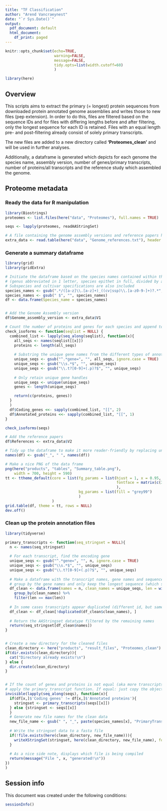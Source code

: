```yaml
---
title: "TF Classification"
author: "Arend Vancraeynest"
date: "`r Sys.Date()`"
output:
  pdf_document: default
  html_document:
    df_print: paged
---
```


```r
knitr::opts_chunk$set(echo=TRUE,
                      warning=FALSE, 
                      message=FALSE,
                      tidy.opts=list(width.cutoff=60)
                      )
```

```r
library(here)
```

## Overview

This scripts aims to extract the primary (= longest) protein sequences from downloaded protein annotated genome assemblies and writes those to new files (pep extension). In order to do this, files are filtered based on the sequence IDs and for files with differing lengths before and after filtering, only the longest sequence for each ID is retained. Files with an equal length pre- and post-filtering already consist of solely primary transcripts.

The new files are added to a new directory called **'Proteomes_clean'** and will be used in further analyses.

Additionally, a dataframe is generated which depicts for each genome the species name, assembly version, number of genes/primary transcripts, number of proteins/all transcripts and the reference study which assembled the genome.

## Proteome metadata
### Ready the data for R manipulation
```r
library(Biostrings)
proteomes <- list.files(here("data", "Proteomes"), full.names = TRUE)

seqs <- lapply(proteomes, readAAStringSet)

# A file containing the genome assembly versions and reference papers has been made manually in the same order as the proteome files
extra_data <- read.table(here("data", "Genome_references.txt"), header = FALSE, sep = "\t")
```


### Generate a summary dataframe
```r
library(grid)
library(gridExtra)

# Initiate the dataframe based on the species names contained within the file names 
# (genus abbreviated in 1 letter, species epithet in full, divided by a '.')
# Subspecies and cultivar specifications are also included
species_names <- gsub(".*/([a-z]\\.[a-z]+)_((cv|ssp)\\.[a-z0-9-]+)?.*", "\\1 \\2", proteomes, ignore.case = TRUE)
species_names <- gsub(" $", "", species_names)
df <- data.frame(Species_name = species_names)


# Add the Genome Assembly version
df$Genome_assembly_version <- extra_data$V1

# Count the number of proteins and genes for each species and append to an initiated dataframe
check_isoforms <- function(seqlist = NULL) {
  combined_list <- lapply(seq_along(seqlist), function(x){
    all_seqs <- names(seqlist[[x]])
    proteins <- length(all_seqs)
    
    # Substring the unique gene names from the different types of annotation
    unique_seqs <- gsub("^.*gene=", "", all_seqs, ignore.case = TRUE)
    unique_seqs <- gsub("\\s.*$", "", unique_seqs)
    unique_seqs <- gsub("\\.t?[0-9]+(.p)?$", "", unique_seqs)
    
    # Only retain unique gene handles
    unique_seqs <- unique(unique_seqs)
    genes <- length(unique_seqs)

    return(c(proteins, genes))
  }
  )
  df$Coding_genes <<- sapply(combined_list, "[[", 2)
  df$Annotated_proteins <<- sapply(combined_list, "[[", 1)
}

check_isoforms(seqs)

# Add the reference papers
df$References <- extra_data$V2

# Tidy up the dataframe to make it more reader-friendly by replacing underscores by spaces in the headers
names(df) <- gsub("_", " ", names(df))

# Make a nice PNG of the data frame
png(here("products", "tables", "Summary_table.png"),
    width = 700, height = 590)
tt <- ttheme_default(core = list(fg_params = list(hjust = 1, x = 0.95, 
                                                  fontface = matrix(c(3,1,1,1,1), ncol = ncol(df), nrow = nrow(df), byrow = T)
                                                  ), 
                                 bg_params = list(fill = "grey99")
                                 )
                     )
grid.table(df, theme = tt, rows = NULL)
dev.off()
```


### Clean up the protein annotation files
```r
library(tidyverse)

primary_transcripts <- function(seq_stringset = NULL){
  n <- names(seq_stringset)
  
  # For each transcript, find the encoding gene
  unique_seqs <- gsub("^.*gene=", "", n, ignore.case = TRUE)
  unique_seqs <- gsub("\\s.*$", "", unique_seqs)
  unique_seqs <- gsub("\\.t?[0-9]+(.p)?$", "", unique_seqs)
  
  # Make a dataframe with the transcript names, gene names and sequence lengths
  # group by the gene names and only keep the longest sequence (which should by the primary)
  df_clean <- data.frame(names = n, clean_names = unique_seqs, len = width(seq_stringset)) %>% 
    group_by(clean_names) %>% 
    filter(len == max(len))
  
  # In some cases transcripts appear duplicated (different id, but same length & sequence) --> keep only the first for simplicity
  df_clean <- df_clean[!duplicated(df_clean$clean_names), ]
  
  # Return the AAStringset datatype filtered by the remaining names
  return(seq_stringset[df_clean$names])
}


# Create a new directory for the cleaned files
clean_directory <- here("products", "result_files", "Proteomes_clean")
if(dir.exists(clean_directory)){
  cat("Directory already exists!\n")
} else {
  dir.create(clean_directory)
}


# If the count of genes and proteins is not equal (aka more transcripts per gene instead of just the primary one):
# apply the primary_transcript function. If equal: just copy the object
invisible(lapply(seq_along(seqs), function(x){
  if(df[x,]$'Coding genes' != df[x,]$'Annotated proteins'){
    stringset <- primary_transcripts(seqs[[x]])
  } else {stringset <- seqs[[x]]
  } 
  # Generate new file names for the clean data
  new_file_name <- gsub(" ", "_", paste(species_names[x], "PrimaryTranscript.pep"))
  
  # Write the stringset data to a fasta file
  if(!file.exists(here(clean_directory, new_file_name))){
    writeXStringSet(stringset, here(clean_directory, new_file_name), format = "fasta")
  }
  
  # As a nice side note, displays which file is being compiled
  return(message("File ", x, "generated!\n"))
})
)

```


## Session info

This document was created under the following conditions:

```r
sessionInfo()
```